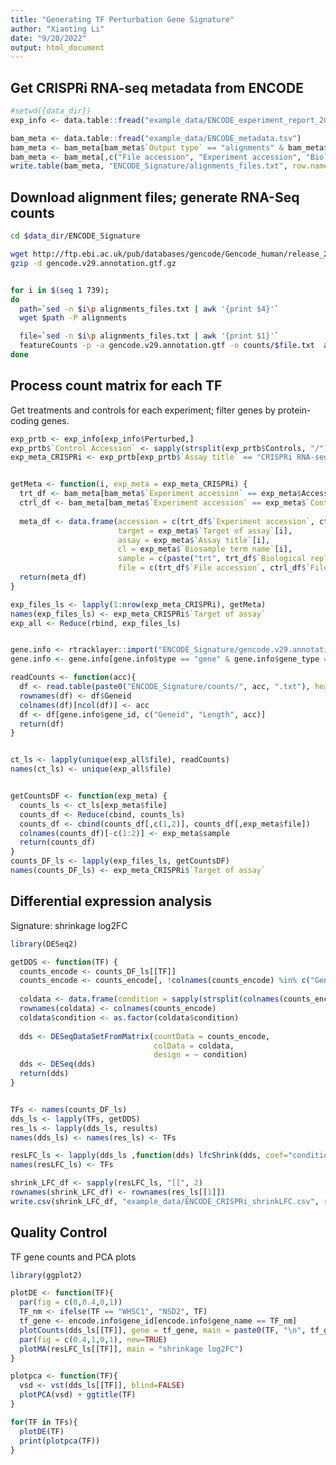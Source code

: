 ```yaml
---
title: "Generating TF Perturbation Gene Signature"
author: "Xiaoting Li"
date: "9/20/2022"
output: html_document
---
```


## Get CRISPRi RNA-seq metadata from ENCODE
```r
#setwd({data_dir})
exp_info <- data.table::fread("example_data/ENCODE_experiment_report_2021_10_11.tsv") ## Downloaded from ENCODE

bam_meta <- data.table::fread("example_data/ENCODE_metadata.tsv")
bam_meta <- bam_meta[bam_meta$`Output type` == "alignments" & bam_meta$`File assembly` == "GRCh38" & bam_meta$`Genome annotation` == "V29",]
bam_meta <- bam_meta[,c("File accession", "Experiment accession", "Biological replicate(s)", "File download URL")]
write.table(bam_meta, "ENCODE_Signature/alignments_files.txt", row.names = F, col.names = T, quote = F)
```


## Download alignment files; generate RNA-Seq counts
```bash
cd $data_dir/ENCODE_Signature

wget http://ftp.ebi.ac.uk/pub/databases/gencode/Gencode_human/release_29/gencode.v29.annotation.gtf.gz
gzip -d gencode.v29.annotation.gtf.gz


for i in $(seq 1 739);
do
  path=`sed -n $i\p alignments_files.txt | awk '{print $4}'`
  wget $path -P alignments

  file=`sed -n $i\p alignments_files.txt | awk '{print $1}'`
  featureCounts -p -a gencode.v29.annotation.gtf -o counts/$file.txt  alignments/$file.bam
done

```


## Process count matrix for each TF
Get treatments and controls for each experiment; filter genes by protein-coding genes.
```r
exp_prtb <- exp_info[exp_info$Perturbed,]
exp_prtb$`Control Accession` <- sapply(strsplit(exp_prtb$Controls, "/"), "[[", 3)
exp_meta_CRISPRi <- exp_prtb[exp_prtb$`Assay title` == "CRISPRi RNA-seq",]


getMeta <- function(i, exp_meta = exp_meta_CRISPRi) {
  trt_df <- bam_meta[bam_meta$`Experiment accession` == exp_meta$Accession[i], ]
  ctrl_df <- bam_meta[bam_meta$`Experiment accession` == exp_meta$`Control Accession`[i], ]
  
  meta_df <- data.frame(accession = c(trt_df$`Experiment accession`, ctrl_df$`Experiment accession`),
                        target = exp_meta$`Target of assay`[i],
                        assay = exp_meta$`Assay title`[i],
                        cl = exp_meta$`Biosample term name`[i],
                        sample = c(paste("trt", trt_df$`Biological replicate(s)`, sep = "_"), paste("ctrl", ctrl_df$`Biological replicate(s)`, sep = "_")),
                        file = c(trt_df$`File accession`, ctrl_df$`File accession`))
  return(meta_df)
}

exp_files_ls <- lapply(1:nrow(exp_meta_CRISPRi), getMeta)
names(exp_files_ls) <- exp_meta_CRISPRi$`Target of assay`
exp_all <- Reduce(rbind, exp_files_ls)


gene.info <- rtracklayer::import("ENCODE_Signature/gencode.v29.annotation.gtf")
gene.info <- gene.info[gene.info$type == "gene" & gene.info$gene_type == "protein_coding",]

readCounts <- function(acc){
  df <- read.table(paste0("ENCODE_Signature/counts/", acc, ".txt"), header = T)
  rownames(df) <- df$Geneid
  colnames(df)[ncol(df)] <- acc
  df <- df[gene.info$gene_id, c("Geneid", "Length", acc)]
  return(df)
}


ct_ls <- lapply(unique(exp_all$file), readCounts)
names(ct_ls) <- unique(exp_all$file)


getCountsDF <- function(exp_meta) {
  counts_ls <- ct_ls[exp_meta$file] 
  counts_df <- Reduce(cbind, counts_ls)
  counts_df <- cbind(counts_df[,c(1,2)], counts_df[,exp_meta$file])
  colnames(counts_df)[-c(1:2)] <- exp_meta$sample
  return(counts_df)
}
counts_DF_ls <- lapply(exp_files_ls, getCountsDF)
names(counts_DF_ls) <- exp_meta_CRISPRi$`Target of assay`

```


## Differential expression analysis
Signature: shrinkage log2FC
```r
library(DESeq2)

getDDS <- function(TF) {
  counts_encode <- counts_DF_ls[[TF]]
  counts_encode <- counts_encode[, !colnames(counts_encode) %in% c("Geneid", "Length")]
  
  coldata <- data.frame(condition = sapply(strsplit(colnames(counts_encode), "_"), "[[", 1))
  rownames(coldata) <- colnames(counts_encode)
  coldata$condition <- as.factor(coldata$condition)
  
  dds <- DESeqDataSetFromMatrix(countData = counts_encode,
                                colData = coldata,
                                design = ~ condition)
  dds <- DESeq(dds)
  return(dds)
}


TFs <- names(counts_DF_ls)
dds_ls <- lapply(TFs, getDDS)
res_ls <- lapply(dds_ls, results)
names(dds_ls) <- names(res_ls) <- TFs

resLFC_ls <- lapply(dds_ls ,function(dds) lfcShrink(dds, coef="condition_trt_vs_ctrl", type="apeglm"))
names(resLFC_ls) <- TFs

shrink_LFC_df <- sapply(resLFC_ls, "[[", 2)
rownames(shrink_LFC_df) <- rownames(res_ls[[1]])
write.csv(shrink_LFC_df, "example_data/ENCODE_CRISPRi_shrinkLFC.csv", row.names = T, quote = F)
```


## Quality Control
TF gene counts and PCA plots
```r
library(ggplot2)

plotDE <- function(TF){
  par(fig = c(0,0.4,0,1))
  TF_nm <- ifelse(TF == "WHSC1", "NSD2", TF)
  tf_gene <- encode.info$gene_id[encode.info$gene_name == TF_nm]
  plotCounts(dds_ls[[TF]], gene = tf_gene, main = paste0(TF, "\n", tf_gene))
  par(fig = c(0.4,1,0,1), new=TRUE)
  plotMA(resLFC_ls[[TF]], main = "shrinkage log2FC")
}

plotpca <- function(TF){
  vsd <- vst(dds_ls[[TF]], blind=FALSE)
  plotPCA(vsd) + ggtitle(TF)
}

for(TF in TFs){
  plotDE(TF)
  print(plotpca(TF))
}
```


